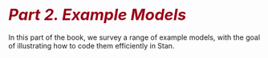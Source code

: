 # {-}
# <i style="font-size: 110%; color:#990017;">Part 2. Example Models</i></span> {- #example-models.part}

In this part of the book, we survey a range of example models,
with the goal of illustrating how to code them efficiently in Stan.
